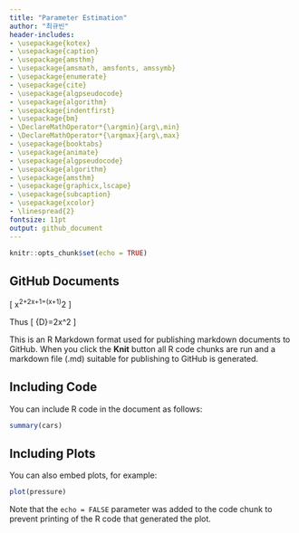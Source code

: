 ```yaml
---
title: "Parameter Estimation"
author: "최규빈"
header-includes:
- \usepackage{kotex}
- \usepackage{caption}
- \usepackage{amsthm} 
- \usepackage{amsmath, amsfonts, amssymb} 
- \usepackage{enumerate} 
- \usepackage{cite}
- \usepackage{algpseudocode}
- \usepackage{algorithm}
- \usepackage{indentfirst}
- \usepackage{bm}
- \DeclareMathOperator*{\argmin}{arg\,min}
- \DeclareMathOperator*{\argmax}{arg\,max}
- \usepackage{booktabs}
- \usepackage{animate}
- \usepackage{algpseudocode}
- \usepackage{algorithm}
- \usepackage{amsthm}
- \usepackage{graphicx,lscape}
- \usepackage{subcaption}
- \usepackage{xcolor}
- \linespread{2}
fontsize: 11pt
output: github_document
---
```


```r
knitr::opts_chunk$set(echo = TRUE)
```

## GitHub Documents

\[
x^2+2x+1=(x+1)^2
\]

Thus 
\[
{\cal D}=2x^2
\]

This is an R Markdown format used for publishing markdown documents to GitHub. When you click the **Knit** button all R code chunks are run and a markdown file (.md) suitable for publishing to GitHub is generated.

## Including Code

You can include R code in the document as follows:

```r
summary(cars)
```

## Including Plots

You can also embed plots, for example:

```r
plot(pressure)
```

Note that the `echo = FALSE` parameter was added to the code chunk to prevent printing of the R code that generated the plot.

